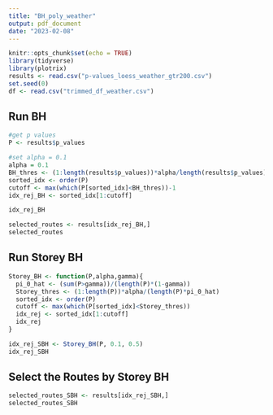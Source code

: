 ```yaml
---
title: "BH_poly_weather"
output: pdf_document
date: "2023-02-08"
---
```


```r
knitr::opts_chunk$set(echo = TRUE)
library(tidyverse)
library(plotrix)
results <- read.csv("p-values_loess_weather_gtr200.csv")
set.seed(0)
df <- read.csv("trimmed_df_weather.csv")
```

## Run BH
```r
#get p values
P <- results$p_values

#set alpha = 0.1
alpha = 0.1
BH_thres <- (1:length(results$p_values))*alpha/length(results$p_values)
sorted_idx <- order(P)
cutoff <- max(which(P[sorted_idx]<BH_thres))-1
idx_rej_BH <- sorted_idx[1:cutoff]
```

```r
idx_rej_BH
```


```r
selected_routes <- results[idx_rej_BH,]
selected_routes
```

## Run Storey BH
```r
Storey_BH <- function(P,alpha,gamma){
  pi_0_hat <- (sum(P>gamma))/(length(P)*(1-gamma))
  Storey_thres <- (1:length(P))*alpha/(length(P)*pi_0_hat)
  sorted_idx <- order(P)
  cutoff <- max(which(P[sorted_idx]<Storey_thres))
  idx_rej <- sorted_idx[1:cutoff]
  idx_rej
}

idx_rej_SBH <- Storey_BH(P, 0.1, 0.5)
idx_rej_SBH
```

## Select the Routes by Storey BH
```r
selected_routes_SBH <- results[idx_rej_SBH,]
selected_routes_SBH
```